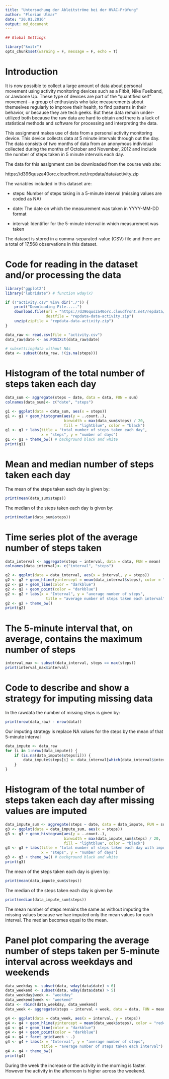 ```yaml
---
title: "Untersuchung der Ableitströme bei der HVAC-Prüfung"
author: "Florian Ulmar"
date: "20.01.2016"
output: md_document
---
```


```r

## Global Settings

library("knitr")
opts_chunk$set(warning = F, message = F, echo = T)

```

# Introduction

It is now possible to collect a large amount of data about personal movement using activity monitoring devices such as a Fitbit, Nike Fuelband, or Jawbone Up. These type of devices are part of the “quantified self” movement – a group of enthusiasts who take measurements about themselves regularly to improve their health, to find patterns in their behavior, or because they are tech geeks. But these data remain under-utilized both because the raw data are hard to obtain and there is a lack of statistical methods and software for processing and interpreting the data.

This assignment makes use of data from a personal activity monitoring device. This device collects data at 5 minute intervals through out the day. The data consists of two months of data from an anonymous individual collected during the months of October and November, 2012 and include the number of steps taken in 5 minute intervals each day.

The data for this assignment can be downloaded from the course web site:

https://d396qusza40orc.cloudfront.net/repdata/data/activity.zip

The variables included in this dataset are:

* steps: Number of steps taking in a 5-minute interval (missing values are coded as NA)

* date: The date on which the measurement was taken in YYYY-MM-DD format

* interval: Identifier for the 5-minute interval in which measurement was taken

The dataset is stored in a comma-separated-value (CSV) file and there are a total of 17,568 observations in this dataset.

# Code for reading in the dataset and/or processing the data

```r
library("ggplot2")
library("lubridate") # function wday(x)

if (!"activity.csv" %in% dir("./")) {
    print("Downloading File.....")
    download.file(url = "https://d396qusza40orc.cloudfront.net/repdata/data/activity.zip",
                  destfile = "repdata-data-activity.zip")
    unzip(zipfile = "repdata-data-activity.zip")
}

data_raw <- read.csv(file = "activity.csv")
data_raw$date <- as.POSIXct(data_raw$date)

# subsettiingdata without NAs
data <- subset(data_raw, !(is.na(steps)))
```

# Histogram of the total number of steps taken each day

```r
data_sum <- aggregate(steps ~ date, data = data, FUN = sum)
colnames(data_sum)<- c("date", "steps")

g1 <- ggplot(data = data_sum, aes(x = steps))
g1 <- g1 + geom_histogram(aes(y = ..count..),
                          binwidth = max(data_sum$steps) / 20,
                          fill = "lightblue", color = "black")
g1 <- g1 + labs(title = "total number of steps taken each day",
                x = "steps", y = "number of days")
g1 <- g1 + theme_bw() # background black and white
print(g1)
```

# Mean and median number of steps taken each day

The mean of the steps taken each day is given by:

```r
print(mean(data_sum$steps))
```

The median of the steps taken each day is given by:

```r
print(median(data_sum$steps))
```

# Time series plot of the average number of steps taken

```r
data_interval <- aggregate(steps ~ interval, data = data, FUN = mean)
colnames(data_interval)<- c("interval", "steps")

g2 <- ggplot(data = data_interval, aes(x = interval, y = steps))
g2 <- g2 + geom_hline(yintercept = mean(data_interval$steps), color = "red4", lwd = 1, lty = 5)
g2 <- g2 + geom_line(color = "darkblue")
g2 <- g2 + geom_point(color = "darkblue")
g2 <- g2 + labs(x = "Interval", y = "average number of steps",
                  title = "average number of steps taken each interval")
g2 <- g2 + theme_bw()
print(g2)
```

# The 5-minute interval that, on average, contains the maximum number of steps

```r
interval_max <- subset(data_interval, steps == max(steps))
print(interval_max$interval)
```

# Code to describe and show a strategy for imputing missing data

In the rawdata the number of missing steps is given by:

```r
print(nrow(data_raw) - nrow(data))
```

Our imputing strategy is replace NA values for the steps by the mean of that 5-minute interval

```r
data_impute <- data_raw
for (i in 1:nrow(data_impute)) {
    if (is.na(data_impute$steps[i])) {
        data_impute$steps[i] <- data_interval[which(data_interval$interval == data_impute$interval[i]), ]$steps
    }
}
```

# Histogram of the total number of steps taken each day after missing values are imputed

```r
data_impute_sum <- aggregate(steps ~ date, data = data_impute, FUN = sum)
g3 <- ggplot(data = data_impute_sum, aes(x = steps))
g3 <- g3 + geom_histogram(aes(y = ..count..),
                          binwidth = max(data_impute_sum$steps) / 20,
                          fill = "lightblue", color = "black")
g3 <- g3 + labs(title = "total number of steps taken each day with impute",
                x = "steps", y = "number of days")
g3 <- g3 + theme_bw() # background black and white
print(g3)
```

The mean of the steps taken each day is given by:

```r
print(mean(data_impute_sum$steps))
```

The median of the steps taken each day is given by:

```r
print(median(data_impute_sum$steps))
```

The mean number of steps remains the same as without imputing the missing values because we hae imputed only the mean values for each interval. The median becomes equal to the mean.

# Panel plot comparing the average number of steps taken per 5-minute interval across weekdays and weekends

```r
data_weekday <- subset(data, wday(data$date) < 6)
data_weekend <- subset(data, wday(data$date) > 5)
data_weekday$week <- "weekday"
data_weekend$week <- "weekend"
data <- rbind(data_weekday, data_weekend)
data_week <- aggregate(steps ~ interval + week, data = data, FUN = mean)

g4 <- ggplot(data = data_week, aes(x = interval, y = steps))
g4 <- g4 + geom_hline(yintercept = mean(data_week$steps), color = "red4", lwd = 1, lty = 5)
g4 <- g4 + geom_line(color = "darkblue")
g4 <- g4 + geom_point(color = "darkblue")
g4 <- g4 + facet_grid(week ~ .)
g4 <- g4 + labs(x = "Interval", y = "average number of steps",
                title = "average number of steps taken each interval")
g4 <- g4 + theme_bw()
print(g4)
```

During the week the increase or the activity in the morning is faster. However the activity in the afternoon is higher across the weekend.
